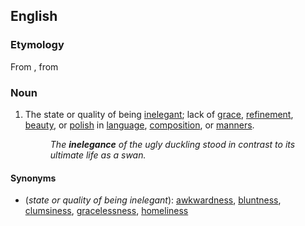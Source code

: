 {{also|inélégance}}

==English==

===Etymology===
From {{der|en|frm|inélégance}}, from {{der|en|LL.|inelegantia}}

===Noun===
{{en-noun|-|s}}

# The state or quality of being [[inelegant]]; lack of [[grace]], [[refinement]], [[beauty]], or [[polish]] in [[language]], [[composition]], or [[manners]].
#: ''The '''inelegance''' of the ugly duckling stood in contrast to its ultimate life as a swan.''

====Synonyms====
* (''state or quality of being inelegant''): [[awkwardness]], [[bluntness]], [[clumsiness]], [[gracelessness]], [[homeliness]]
